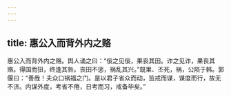 ```yaml
---
---
---
```

title: 惠公入而背外内之赂
---


惠公入而背外内之赂。舆人诵之曰：“佞之见佞，果丧其田。诈之见诈，果丧其赂。得国而狃，终逢其咎。丧田不惩，祸乱其兴。”既里、丕死，祸，公陨于韩。郭偃曰：“善哉！夫众口祸福之门。是以君子省众而动，监戒而谋，谋度而行，故无不济。内谋外度，考省不倦，日考而习，戒备毕矣。”

